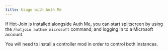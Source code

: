 ```yaml
---
title: Usage with Auth Me
---
```

If Hot-Join is installed alongside Auth Me, you can start splitscreen by using the `/hotjoin authme microsoft` command, and logging in to a Microsoft account.

<Callout>
You will need to install a controller mod in order to control both instances.
</Callout>